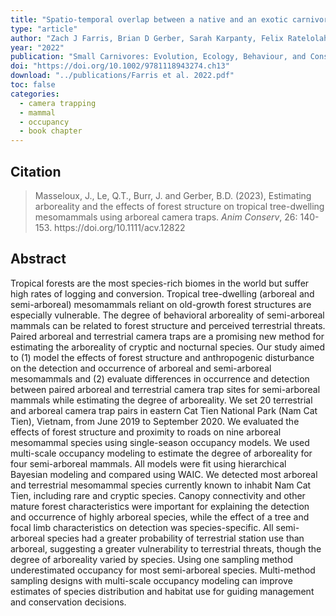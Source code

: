 ```yaml
---
title: "Spatio‐temporal overlap between a native and an exotic carnivore in Madagascar: evidence of spatial exclusion"
type: "article"
author: "Zach J Farris, Brian D Gerber, Sarah Karpanty, Felix Ratelolahy, Vonjy Andrianjakarivelo, Marcella J Kelly"
year: "2022"
publication: "Small Carnivores: Evolution, Ecology, Behaviour, and Conservation"
doi: "https://doi.org/10.1002/9781118943274.ch13"
download: "../publications/Farris et al. 2022.pdf"
toc: false
categories:
  - camera trapping
  - mammal
  - occupancy
  - book chapter
---
```


## Citation 

> Masseloux, J., Le, Q.T., Burr, J. and Gerber, B.D. (2023), Estimating arboreality and the effects of forest structure on tropical tree-dwelling mesomammals using arboreal camera traps. *Anim Conserv*, 26: 140-153. https://doi.org/10.1111/acv.12822

## Abstract

Tropical forests are the most species-rich biomes in the world but suffer high rates of logging and conversion. Tropical tree-dwelling (arboreal and semi-arboreal) mesomammals reliant on old-growth forest structures are especially vulnerable. The degree of behavioral arboreality of semi-arboreal mammals can be related to forest structure and perceived terrestrial threats. Paired arboreal and terrestrial camera traps are a promising new method for estimating the arboreality of cryptic and nocturnal species. Our study aimed to (1) model the effects of forest structure and anthropogenic disturbance on the detection and occurrence of arboreal and semi-arboreal mesomammals and (2) evaluate differences in occurrence and detection between paired arboreal and terrestrial camera trap sites for semi-arboreal mammals while estimating the degree of arboreality. We set 20 terrestrial and arboreal camera trap pairs in eastern Cat Tien National Park (Nam Cat Tien), Vietnam, from June 2019 to September 2020. We evaluated the effects of forest structure and proximity to roads on nine arboreal mesomammal species using single-season occupancy models. We used multi-scale occupancy modeling to estimate the degree of arboreality for four semi-arboreal mammals. All models were fit using hierarchical Bayesian modeling and compared using WAIC. We detected most arboreal and terrestrial mesomammal species currently known to inhabit Nam Cat Tien, including rare and cryptic species. Canopy connectivity and other mature forest characteristics were important for explaining the detection and occurrence of highly arboreal species, while the effect of a tree and focal limb characteristics on detection was species-specific. All semi-arboreal species had a greater probability of terrestrial station use than arboreal, suggesting a greater vulnerability to terrestrial threats, though the degree of arboreality varied by species. Using one sampling method underestimated occupancy for most semi-arboreal species. Multi-method sampling designs with multi-scale occupancy modeling can improve estimates of species distribution and habitat use for guiding management and conservation decisions.